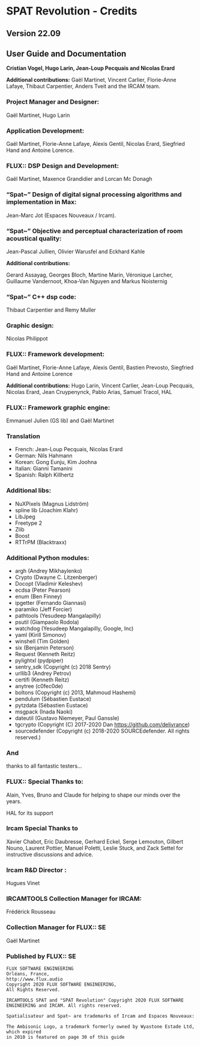 # SPAT Revolution - Credits {.unnumbered}

## Version 22.09

## User Guide and Documentation

**Cristian Vogel, Hugo Larin, Jean-Loup Pecquais and Nicolas Erard**

**Additional contributions:**
Gaël Martinet, Vincent Carlier, Florie-Anne Lafaye, Thibaut Carpentier, Anders Tveit and the IRCAM team.

### Project Manager and Designer:
Gaël Martinet, Hugo Larin

### Application Development:
Gaël Martinet, Florie-Anne Lafaye, Alexis Gentil, Nicolas Erard, Siegfried Hand and Antoine Lorence.

### FLUX:: DSP Design and Development:
Gaël Martinet, Maxence Grandidier and Lorcan Mc Donagh

### "Spat~" Design of digital signal processing algorithms and implementation in Max:
Jean-Marc Jot (Espaces Nouveaux / Ircam).

### "Spat~" Objective and perceptual characterization of room acoustical quality:
Jean-Pascal Jullien, Olivier Warusfel and Eckhard Kahle

**Additional contributions:**

Gerard Assayag, Georges Bloch, Martine Marin, Véronique Larcher, Guillaume Vandernoot, Khoa-Van Nguyen and Markus Noisternig

### "Spat~" C++ dsp code:
Thibaut Carpentier and Remy Muller

### Graphic design:
Nicolas Philippot

### FLUX:: Framework development:
Gaël Martinet, Florie-Anne Lafaye, Alexis Gentil, Bastien Prevosto, Siegfried Hand and Antoine Lorence

**Additional contributions:**
Hugo Larin, Vincent Carlier, Jean-Loup Pecquais, Nicolas Erard, Jean Cruypenynck, Pablo Arias, Samuel Tracol, HAL

### FLUX:: Framework graphic engine:
Emmanuel Julien (GS lib) and Gaël Martinet

### Translation
* French: Jean-Loup Pecquais, Nicolas Erard
* German: Nils Hahmann
* Korean: Gong Eunju, Kim Joohna
* Italian: Gianni Tamanini
* Spanish: Ralph Killhertz


### Additional libs:
* NuXPixels (Magnus Lidström)
* spline lib (Joachim Klahr)
* LibJpeg
* Freetype 2
* Zlib
* Boost
* RTTrPM (Blacktraxx)

### Additional Python modules:
* argh (Andrey Mikhaylenko)
* Crypto (Dwayne C. Litzenberger)
* Docopt (Vladimir Keleshev)
* ecdsa (Peter Pearson)
* enum (Ben Finney)
* ipgetter (Fernando Giannasi)
* paramiko (Jeff Forcier)
* pathtools (Yesudeep Mangalapilly)
* psutil (Giampaolo Rodola)
* watchdog (Yesudeep Mangalapilly, Google, Inc)
* yaml (Kirill Simonov)
* winshell (Tim Golden)
* six (Benjamin Peterson)
* Request (Kenneth Reitz)
* pylightxl (pydpiper)
* sentry_sdk (Copyright (c) 2018 Sentry)
* urllib3 (Andrey Petrov)
* certifi (Kenneth Reitz)
* anytree (c0fec0de)
* boltons (Copyright (c) 2013, Mahmoud Hashemi)
* pendulum (Sébastien Eustace)
* pytzdata (Sébastien Eustace)
* msgpack (Inada Naoki)
* dateutil (Gustavo Niemeyer, Paul Ganssle)
* tgcrypto (Copyright (C) 2017-2020 Dan <https://github.com/delivrance>)
* sourcedefender (Copyright (c) 2018-2020 SOURCEdefender. All rights reserved.)


### And
thanks to all fantastic testers...


### FLUX:: Special Thanks to:
Alain, Yves, Bruno and Claude for helping to shape our minds over the years.

HAL for its support


### Ircam Special Thanks to
Xavier Chabot, Eric Daubresse, Gerhard Eckel, Serge Lemouton, Gilbert Nouno, Laurent Pottier, Manuel Poletti, Leslie Stuck, and Zack Settel for instructive discussions and advice.


### Ircam R&D Director :
Hugues Vinet

### IRCAMTOOLS Collection Manager for IRCAM:
Frédérick Rousseau

### Collection Manager for FLUX:: SE
Gaël Martinet

### Published by FLUX:: SE
```
FLUX SOFTWARE ENGINEERING
Orléans, France,
http://www.flux.audio
Copyright 2020 FLUX SOFTWARE ENGINEERING,
All Rights Reserved.
```
`
IRCAMTOOLS SPAT and "SPAT Revolution" Copyright 2020 FLUX SOFTWARE ENGINEERING and IRCAM. All rights reserved.`

`Spatialisateur and Spat~ are trademarks of Ircam and Espaces Nouveaux:
`

```
The Ambisonic Logo, a trademark formerly owned by Wyastone Estade Ltd, which expired
in 2010 is featured on page 30 of this guide
```
